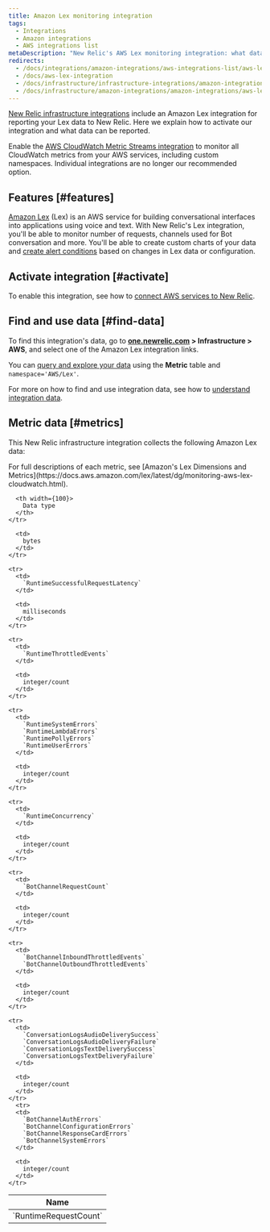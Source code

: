 ```yaml
---
title: Amazon Lex monitoring integration
tags:
  - Integrations
  - Amazon integrations
  - AWS integrations list
metaDescription: "New Relic's AWS Lex monitoring integration: what data it reports, and how to enable it."
redirects:
  - /docs/integrations/amazon-integrations/aws-integrations-list/aws-lex-monitoring-integration
  - /docs/aws-lex-integration
  - /docs/infrastructure/infrastructure-integrations/amazon-integrations/aws-lex-integration
  - /docs/infrastructure/amazon-integrations/amazon-integrations/aws-lex-monitoring-integration
---
```


[New Relic infrastructure integrations](/docs/infrastructure/integrations-getting-started/getting-started/introduction-infrastructure-integrations) include an Amazon Lex integration for reporting your Lex data to New Relic. Here we explain how to activate our integration and what data can be reported.

Enable the [AWS CloudWatch Metric Streams integration](/docs/infrastructure/amazon-integrations/aws-integrations-list/aws-metric-stream/) to monitor all CloudWatch metrics from your AWS services, including custom namespaces. Individual integrations are no longer our recommended option.

## Features [#features]

[Amazon Lex](https://aws.amazon.com/lex/) (Lex) is an AWS service for building conversational interfaces into applications using voice and text. With New Relic's Lex integration, you'll be able to monitor number of requests, channels used for Bot conversation and more. You'll be able to create custom charts of your data and [create alert conditions](/docs/infrastructure/new-relic-infrastructure/infrastructure-alert-conditions/infrastructure-alerts-add-edit-or-view-host-alert-information) based on changes in Lex data or configuration.

## Activate integration [#activate]

To enable this integration, see how to [connect AWS services to New Relic](/docs/infrastructure/amazon-integrations/connect/aws-metric-stream/#set-up-metric-stream).

## Find and use data [#find-data]

To find this integration's data, go to **[one.newrelic.com](https://one.newrelic.com/all-capabilities) > Infrastructure > AWS**, and select one of the Amazon Lex integration links.

You can [query and explore your data](/docs/using-new-relic/data/understand-data/query-new-relic-data) using the **Metric** table and `namespace='AWS/Lex'`.

For more on how to find and use integration data, see how to [understand integration data](/docs/infrastructure/integrations/find-use-infrastructure-integration-data).

## Metric data [#metrics]

This New Relic infrastructure integration collects the following Amazon Lex data:

<Callout variant="tip">
  For full descriptions of each metric, see [Amazon's Lex Dimensions and Metrics](https://docs.aws.amazon.com/lex/latest/dg/monitoring-aws-lex-cloudwatch.html).
</Callout>

<table>
  <thead>
    <tr>
      <th width={200}>
        Name
      </th>

      <th width={100}>
        Data type
      </th>
    </tr>
  </thead>

  <tbody>
    <tr>
      <td>
        `RuntimeRequestCount`
      </td>

      <td>
        bytes
      </td>
    </tr>

    <tr>
      <td>
        `RuntimeSuccessfulRequestLatency`
      </td>

      <td>
        milliseconds
      </td>
    </tr>

    <tr>
      <td>
        `RuntimeThrottledEvents`
      </td>

      <td>
        integer/count
      </td>
    </tr>

    <tr>
      <td>
        `RuntimeSystemErrors`
        `RuntimeLambdaErrors`
        `RuntimePollyErrors`
        `RuntimeUserErrors`
      </td>

      <td>
        integer/count
      </td>
    </tr>

    <tr>
      <td>
        `RuntimeConcurrency`
      </td>

      <td>
        integer/count
      </td>
    </tr>

    <tr>
      <td>
        `BotChannelRequestCount`
      </td>

      <td>
        integer/count
      </td>
    </tr>

    <tr>
      <td>
        `BotChannelInboundThrottledEvents`
        `BotChannelOutboundThrottledEvents`
      </td>

      <td>
        integer/count
      </td>
    </tr>

    <tr>
      <td>
        `ConversationLogsAudioDeliverySuccess`
        `ConversationLogsAudioDeliveryFailure`
        `ConversationLogsTextDeliverySuccess`
        `ConversationLogsTextDeliveryFailure`
      </td>

      <td>
        integer/count
      </td>
    </tr>
      <tr>
      <td>
        `BotChannelAuthErrors`
        `BotChannelConfigurationErrors`
        `BotChannelResponseCardErrors`
        `BotChannelSystemErrors`
      </td>

      <td>
        integer/count
      </td>
    </tr>
  </tbody>
</table>
